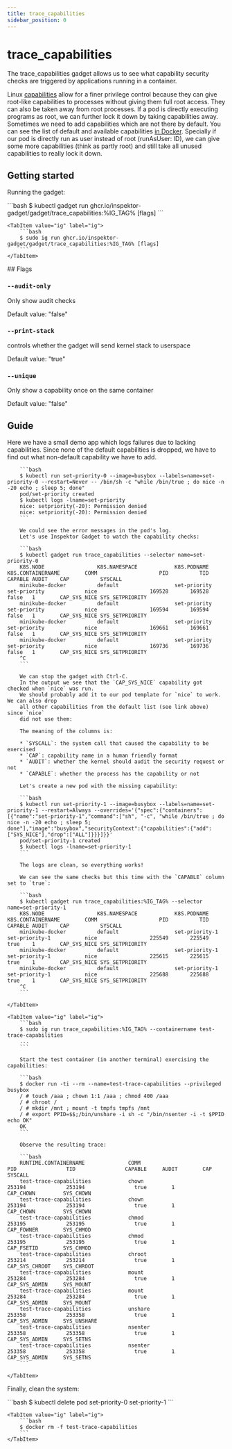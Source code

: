 ```yaml
---
title: trace_capabilities
sidebar_position: 0
---
```



# trace_capabilities

The trace_capabilities gadget allows us to see what capability security checks are triggered by applications
running in a container.

Linux [capabilities](https://man7.org/linux/man-pages/man7/capabilities.7.html) allow for a finer
privilege control because they can give root-like capabilities to processes without giving them full
root access. They can also be taken away from root processes. If a pod is directly executing
programs as root, we can further lock it down by taking capabilities away. Sometimes we need to add
capabilities which are not there by default. You can see the list of default and available
capabilities [in
Docker](https://docs.docker.com/engine/reference/run/#runtime-privilege-and-linux-capabilities).
Specially if our pod is directly run as user instead of root (runAsUser: ID), we can give some more
capabilities (think as partly root) and still take all unused capabilities to really lock it down.

## Getting started

Running the gadget:

<Tabs groupId="env">
    <TabItem value="kubectl-gadget" label="kubectl gadget">
        ```bash
        $ kubectl gadget run ghcr.io/inspektor-gadget/gadget/trace_capabilities:%IG_TAG% [flags]
        ```
    </TabItem>

    <TabItem value="ig" label="ig">
        ```bash
        $ sudo ig run ghcr.io/inspektor-gadget/gadget/trace_capabilities:%IG_TAG% [flags]
        ```
    </TabItem>
</Tabs>
## Flags

### `--audit-only`

Only show audit checks

Default value: "false"

### `--print-stack`

controls whether the gadget will send kernel stack to userspace

Default value: "true"

### `--unique`

Only show a capability once on the same container

Default value: "false"

## Guide

<Tabs groupId="env">
    <TabItem value="kubectl-gadget" label="kubectl gadget">
        Here we have a small demo app which logs failures due to lacking capabilities.
        Since none of the default capabilities is dropped, we have to find
        out what non-default capability we have to add.

        ```bash
        $ kubectl run set-priority-0 --image=busybox --labels=name=set-priority-0 --restart=Never -- /bin/sh -c "while /bin/true ; do nice -n -20 echo ; sleep 5; done"
        pod/set-priority created
        $ kubectl logs -lname=set-priority
        nice: setpriority(-20): Permission denied
        nice: setpriority(-20): Permission denied
        ```

        We could see the error messages in the pod's log.
        Let's use Inspektor Gadget to watch the capability checks:

        ```bash
        $ kubectl gadget run trace_capabilities --selector name=set-priority-0
        K8S.NODE                 K8S.NAMESPACE            K8S.PODNAME              K8S.CONTAINERNAME        COMM                    PID          TID          CAPABLE AUDIT    CAP          SYSCALL
        minikube-docker          default                  set-priority             set-priority             nice                 169528       169528          false   1        CAP_SYS_NICE SYS_SETPRIORITY
        minikube-docker          default                  set-priority             set-priority             nice                 169594       169594          false   1        CAP_SYS_NICE SYS_SETPRIORITY
        minikube-docker          default                  set-priority             set-priority             nice                 169661       169661          false   1        CAP_SYS_NICE SYS_SETPRIORITY
        minikube-docker          default                  set-priority             set-priority             nice                 169736       169736          false   1        CAP_SYS_NICE SYS_SETPRIORITY
        ^C
        ```

        We can stop the gadget with Ctrl-C.
        In the output we see that the `CAP_SYS_NICE` capability got checked when `nice` was run.
        We should probably add it to our pod template for `nice` to work. We can also drop
        all other capabilities from the default list (see link above) since `nice`
        did not use them:

        The meaning of the columns is:

        * `SYSCALL`: the system call that caused the capability to be exercised
        * `CAP`: capability name in a human friendly format
        * `AUDIT`: whether the kernel should audit the security request or not
        * `CAPABLE`: whether the process has the capability or not

        Let's create a new pod with the missing capability:

        ```bash
        $ kubectl run set-priority-1 --image=busybox --labels=name=set-priority-1 --restart=Always --overrides='{"spec":{"containers":[{"name":"set-priority-1","command":["sh", "-c", "while /bin/true ; do nice -n -20 echo ; sleep 5; done"],"image":"busybox","securityContext":{"capabilities":{"add":["SYS_NICE"],"drop":["ALL"]}}}]}}'
        pod/set-priority-1 created
        $ kubectl logs -lname=set-priority-1
        ```

        The logs are clean, so everything works!

        We can see the same checks but this time with the `CAPABLE` column set to `true`:

        ```bash
        $ kubectl gadget run trace_capabilities:%IG_TAG% --selector name=set-priority-1
        K8S.NODE                 K8S.NAMESPACE            K8S.PODNAME              K8S.CONTAINERNAME        COMM                    PID          TID          CAPABLE AUDIT    CAP          SYSCALL
        minikube-docker          default                  set-priority-1           set-priority-1           nice                 225549       225549          true    1        CAP_SYS_NICE SYS_SETPRIORITY
        minikube-docker          default                  set-priority-1           set-priority-1           nice                 225615       225615          true    1        CAP_SYS_NICE SYS_SETPRIORITY
        minikube-docker          default                  set-priority-1           set-priority-1           nice                 225688       225688          true    1        CAP_SYS_NICE SYS_SETPRIORITY
        ^C
        ```

    </TabItem>

    <TabItem value="ig" label="ig">
        ```bash
        $ sudo ig run trace_capabilities:%IG_TAG% --containername test-trace-capabilities
        ...
        ```

        Start the test container (in another terminal) exercising the capabilities:

        ```bash
        $ docker run -ti --rm --name=test-trace-capabilities --privileged busybox
        / # touch /aaa ; chown 1:1 /aaa ; chmod 400 /aaa
        / # chroot /
        / # mkdir /mnt ; mount -t tmpfs tmpfs /mnt
        / # export PPID=$$;/bin/unshare -i sh -c "/bin/nsenter -i -t $PPID echo OK"
        OK
        ```

        Observe the resulting trace:

        ```bash
        RUNTIME.CONTAINERNAME              COMM                            PID                TID                CAPABLE     AUDIT        CAP               SYSCALL
        test-trace-capabilities            chown                        253194             253194                true        1            CAP_CHOWN         SYS_CHOWN
        test-trace-capabilities            chown                        253194             253194                true        1            CAP_CHOWN         SYS_CHOWN
        test-trace-capabilities            chmod                        253195             253195                true        1            CAP_FOWNER        SYS_CHMOD
        test-trace-capabilities            chmod                        253195             253195                true        1            CAP_FSETID        SYS_CHMOD
        test-trace-capabilities            chroot                       253214             253214                true        1            CAP_SYS_CHROOT    SYS_CHROOT
        test-trace-capabilities            mount                        253284             253284                true        1            CAP_SYS_ADMIN     SYS_MOUNT
        test-trace-capabilities            mount                        253284             253284                true        1            CAP_SYS_ADMIN     SYS_MOUNT
        test-trace-capabilities            unshare                      253358             253358                true        1            CAP_SYS_ADMIN     SYS_UNSHARE
        test-trace-capabilities            nsenter                      253358             253358                true        1            CAP_SYS_ADMIN     SYS_SETNS
        test-trace-capabilities            nsenter                      253358             253358                true        1            CAP_SYS_ADMIN     SYS_SETNS
        ```

    </TabItem>
</Tabs>

Finally, clean the system:

<Tabs groupId="env">
    <TabItem value="kubectl-gadget" label="kubectl gadget">
        ```bash
        $ kubectl delete pod set-priority-0 set-priority-1
        ```
    </TabItem>

    <TabItem value="ig" label="ig">
        ```bash
        $ docker rm -f test-trace-capabilities
        ```
    </TabItem>
</Tabs>
